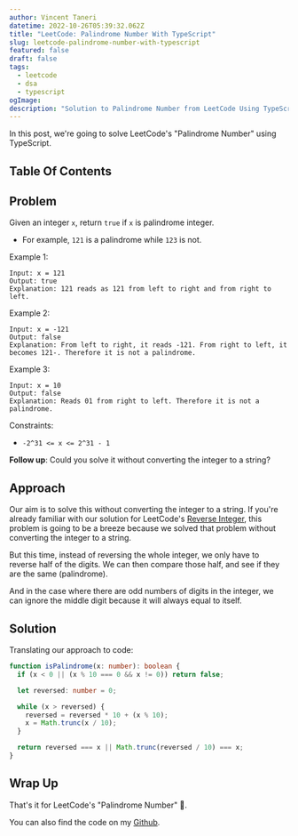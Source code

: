 ```yaml
---
author: Vincent Taneri
datetime: 2022-10-26T05:39:32.062Z
title: "LeetCode: Palindrome Number With TypeScript"
slug: leetcode-palindrome-number-with-typescript
featured: false
draft: false
tags:
  - leetcode
  - dsa
  - typescript
ogImage:
description: "Solution to Palindrome Number from LeetCode Using TypeScript."
---
```


In this post, we're going to solve LeetCode's "Palindrome Number" using TypeScript.

## Table Of Contents

## Problem

Given an integer `x`, return `true` if `x` is palindrome integer.

- For example, `121` is a palindrome while `123` is not.

Example 1:

```
Input: x = 121
Output: true
Explanation: 121 reads as 121 from left to right and from right to left.
```

Example 2:

```
Input: x = -121
Output: false
Explanation: From left to right, it reads -121. From right to left, it becomes 121-. Therefore it is not a palindrome.
```

Example 3:

```
Input: x = 10
Output: false
Explanation: Reads 01 from right to left. Therefore it is not a palindrome.
```

Constraints:

- `-2^31 <= x <= 2^31 - 1`

**Follow up**: Could you solve it without converting the integer to a string?

## Approach

Our aim is to solve this without converting the integer to a string. If you're already familiar with our solution for LeetCode's [Reverse Integer](https://vitaneri.com/posts/leetcode-reverse-integer-with-typescript/), this problem is going to be a breeze because we solved that problem without converting the integer to a string.

But this time, instead of reversing the whole integer, we only have to reverse half of the digits. We can then compare those half, and see if they are the same (palindrome).

And in the case where there are odd numbers of digits in the integer, we can ignore the middle digit because it will always equal to itself.

## Solution

Translating our approach to code:

```ts
function isPalindrome(x: number): boolean {
  if (x < 0 || (x % 10 === 0 && x != 0)) return false;

  let reversed: number = 0;

  while (x > reversed) {
    reversed = reversed * 10 + (x % 10);
    x = Math.trunc(x / 10);
  }

  return reversed === x || Math.trunc(reversed / 10) === x;
}
```

## Wrap Up

That's it for LeetCode's "Palindrome Number" :tada:.

You can also find the code on my [Github](https://github.com/tanerijun/ts-leetcode).

